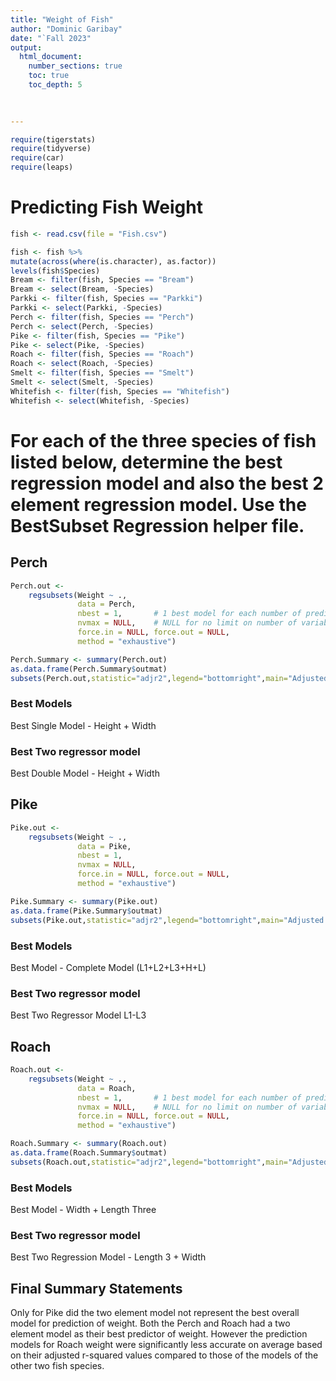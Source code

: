 ```yaml
---
title: "Weight of Fish"
author: "Dominic Garibay"
date: "`Fall 2023"  
output: 
  html_document:
    number_sections: true
    toc: true
    toc_depth: 5

 
    
---
```



```r
require(tigerstats)
require(tidyverse)
require(car)
require(leaps)
```

# Predicting Fish Weight
```r
fish <- read.csv(file = "Fish.csv")
```


```r
 
fish <- fish %>%
mutate(across(where(is.character), as.factor))
levels(fish$Species)
Bream <- filter(fish, Species == "Bream")
Bream <- select(Bream, -Species) 
Parkki <- filter(fish, Species == "Parkki")
Parkki <- select(Parkki, -Species) 
Perch <- filter(fish, Species == "Perch")
Perch <- select(Perch, -Species) 
Pike <- filter(fish, Species == "Pike")
Pike <- select(Pike, -Species) 
Roach <- filter(fish, Species == "Roach")
Roach <- select(Roach, -Species) 
Smelt <- filter(fish, Species == "Smelt")
Smelt <- select(Smelt, -Species) 
Whitefish <- filter(fish, Species == "Whitefish")
Whitefish <- select(Whitefish, -Species) 
```

# For each of the three species of fish listed below, determine the best regression model and also the best 2 element regression model. Use the BestSubset Regression helper file.


## Perch
```r
Perch.out <-
    regsubsets(Weight ~ .,
               data = Perch,
               nbest = 1,       # 1 best model for each number of predictors
               nvmax = NULL,    # NULL for no limit on number of variables
               force.in = NULL, force.out = NULL,
               method = "exhaustive")

Perch.Summary <- summary(Perch.out)
as.data.frame(Perch.Summary$outmat)
subsets(Perch.out,statistic="adjr2",legend="bottomright",main="Adjusted R^2")
```
### Best Models

Best Single Model - Height + Width

### Best Two regressor model

Best Double Model - Height + Width

## Pike

```r
Pike.out <-
    regsubsets(Weight ~ .,
               data = Pike,
               nbest = 1,      
               nvmax = NULL,   
               force.in = NULL, force.out = NULL,
               method = "exhaustive")

Pike.Summary <- summary(Pike.out)
as.data.frame(Pike.Summary$outmat)
subsets(Pike.out,statistic="adjr2",legend="bottomright",main="Adjusted R^2")
```

### Best Models

Best Model - Complete Model (L1+L2+L3+H+L)

### Best Two regressor model

Best Two Regressor Model L1-L3

## Roach

```r
Roach.out <-
    regsubsets(Weight ~ .,
               data = Roach,
               nbest = 1,       # 1 best model for each number of predictors
               nvmax = NULL,    # NULL for no limit on number of variables
               force.in = NULL, force.out = NULL,
               method = "exhaustive")

Roach.Summary <- summary(Roach.out)
as.data.frame(Roach.Summary$outmat)
subsets(Roach.out,statistic="adjr2",legend="bottomright",main="Adjusted R^2")
```

### Best Models

Best Model - Width + Length Three

### Best Two regressor model

Best Two Regression Model - Length 3 + Width

## Final Summary Statements

Only for Pike did the two element model not represent the best overall model for prediction of weight. Both the Perch and Roach had a two element model as their best predictor of weight. However the prediction models for Roach weight were significantly less accurate on average based on their adjusted r-squared values compared to those of the models of the other two fish species.
